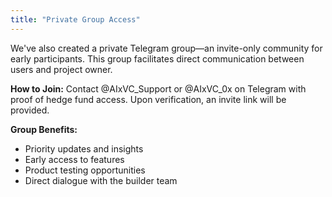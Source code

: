 ```yaml
---
title: "Private Group Access"
---
```


We've also created a private Telegram group—an invite-only community for early participants. This group facilitates direct communication between users and project owner.

**How to Join:** Contact @AIxVC_Support or @AIxVC_0x on Telegram with proof of hedge fund access. Upon verification, an invite link will be provided.

**Group Benefits:**

- Priority updates and insights
- Early access to features
- Product testing opportunities
- Direct dialogue with the builder team
